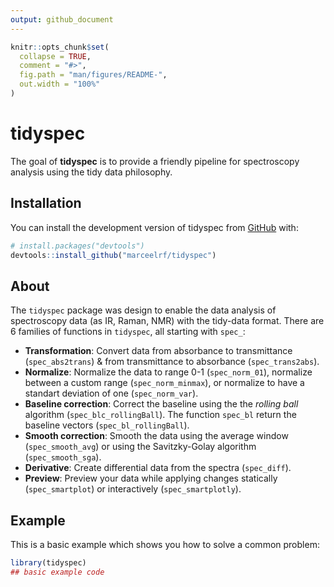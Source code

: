 ```yaml
---
output: github_document
---
```


<!-- README.md is generated from README.Rmd. Please edit that file -->

```r
knitr::opts_chunk$set(
  collapse = TRUE,
  comment = "#>",
  fig.path = "man/figures/README-",
  out.width = "100%"
)
```

# tidyspec

<!-- badges: start -->
<!-- badges: end -->

The goal of **tidyspec** is to provide a friendly pipeline for spectroscopy analysis using the tidy data philosophy.

## Installation

You can install the development version of tidyspec from [GitHub](https://github.com/) with:

``` r
# install.packages("devtools")
devtools::install_github("marceelrf/tidyspec")
```

## About

The `tidyspec` package was design to enable the data analysis of spectroscopy data (as IR, Raman, NMR) with the tidy-data format. There are 6 families of functions in `tidyspec`, all starting with `spec_`:

- **Transformation**: Convert data from absorbance to transmittance (`spec_abs2trans`) & from transmittance to absorbance (`spec_trans2abs`).  
- **Normalize**: Normalize the data to range 0-1 (`spec_norm_01`), normalize between a custom range (`spec_norm_minmax`), or normalize to have a standart deviation of one (`spec_norm_var`).  
- **Baseline correction**: Correct the baseline using the the *rolling ball* algorithm (`spec_blc_rollingBall`). The function `spec_bl` return the baseline vectors (`spec_bl_rollingBall`).
- **Smooth correction**: Smooth the data using the average window (`spec_smooth_avg`) or using the Savitzky-Golay algorithm (`spec_smooth_sga`).  
- **Derivative**: Create differential data from the spectra (`spec_diff`).  
- **Preview**: Preview your data while applying changes statically (`spec_smartplot`) or interactively (`spec_smartplotly`).


## Example

This is a basic example which shows you how to solve a common problem:

```r
library(tidyspec)
## basic example code
```

